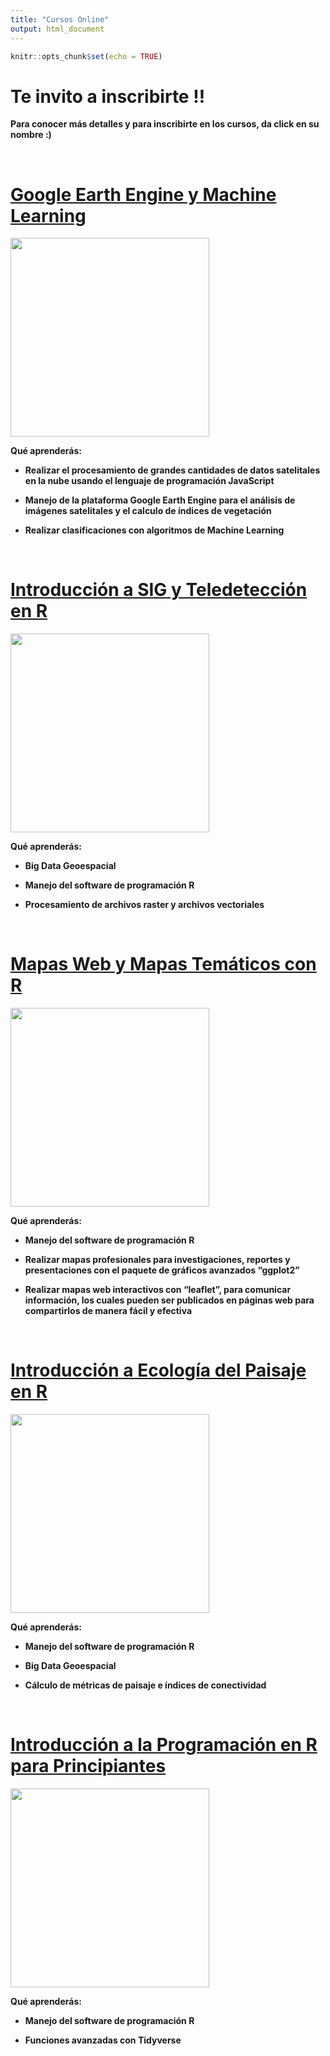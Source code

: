 ```yaml
---
title: "Cursos Online"
output: html_document
---
```


```r
knitr::opts_chunk$set(echo = TRUE)
```

# **Te invito a inscribirte !!**

**Para conocer más detalles y para inscribirte en los cursos, da click en su nombre :)**

\

# [Google Earth Engine y Machine Learning](https://www.udemy.com/course/google-earth-engine-y-machine-learning/?referralCode=56C649FF16E5DACD42E2)

[![](images/logo.png){width="318"}](https://www.udemy.com/course/google-earth-engine-y-machine-learning/?referralCode=56C649FF16E5DACD42E2)

**Qué aprenderás:**

-   **Realizar el procesamiento de grandes cantidades de datos satelitales en la nube usando el lenguaje de programación JavaScript**

-   **Manejo de la plataforma Google Earth Engine para el análisis de imágenes satelitales y el calculo de índices de vegetación**

-   **Realizar clasificaciones con algoritmos de Machine Learning**

\

# [Introducción a SIG y Teledetección en R](https://www.udemy.com/course/introduccion-a-sig-y-teledeteccion-en-r/?referralCode=1B01AA9589CE530EC41A)

[![](images/logo-01.png){width="318"}](https://www.udemy.com/course/introduccion-a-sig-y-teledeteccion-en-r/?referralCode=1B01AA9589CE530EC41A)

**Qué aprenderás:**

-   **Big Data Geoespacial**

-   **Manejo del software de programación R**

-   **Procesamiento de archivos raster y archivos vectoriales**

\

# [Mapas Web y Mapas Temáticos con R](https://www.udemy.com/course/mapas-profesionales-e-interactivos-con-r-ggplot2-y-leaflet/?referralCode=447FB1C5FBAFFE084CEC)

[![](images/logo4.png){width="318"}](https://www.udemy.com/course/mapas-profesionales-e-interactivos-con-r-ggplot2-y-leaflet/?referralCode=447FB1C5FBAFFE084CEC)

**Qué aprenderás:**

-   **Manejo del software de programación R**

-   **Realizar mapas profesionales para investigaciones, reportes y presentaciones con el paquete de gráficos avanzados "ggplot2"**

-   **Realizar mapas web interactivos con "leaflet", para comunicar información, los cuales pueden ser publicados en páginas web para compartirlos de manera fácil y efectiva**

\

# [Introducción a Ecología del Paisaje en R](https://www.udemy.com/course/introduccion-a-ecologia-del-paisaje-en-r/?referralCode=2486BE25C1BB4224A397)

[![](images/logo-02.png){width="318"}](https://www.udemy.com/course/introduccion-a-ecologia-del-paisaje-en-r/?referralCode=2486BE25C1BB4224A397)

**Qué aprenderás:**

-   **Manejo del software de programación R**

-   **Big Data Geoespacial**

-   **Cálculo de métricas de paisaje e índices de conectividad**

\

# [Introducción a la Programación en R para Principiantes](https://www.udemy.com/course/introduccion-a-r-gratis/?referralCode=36D0BFEDBFB3B24AB3A2)

[![](images/r2.png){width="318"}](https://www.udemy.com/course/introduccion-a-r-gratis/?referralCode=36D0BFEDBFB3B24AB3A2)

**Qué aprenderás:**

-   **Manejo del software de programación R**

-   **Funciones avanzadas con Tidyverse**
